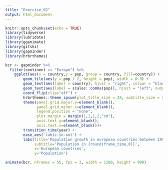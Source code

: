 ```yaml
---
title: "Exercise_02"
output: html_document
---
```


```r
knitr::opts_chunk$set(echo = TRUE)
library(tidyverse)
library(lubridate)
library(gganimate)
library(gifski)
library(gapminder)
library(hrbrthemes)
```


```r
bcr <- gapminder %>% 
  filter(continent == "Europe") %>% 
    ggplot(aes(x = country,y = pop, group = country, fill=country)) +
        geom_tile(aes(y = pop / 2, height = pop), width = 0.9) +
        geom_text(aes(label = country), hjust = "right", colour = "black", fontface = "bold", nudge_y = -100000) +
        geom_text(aes(label = scales::comma(pop)), hjust = "left", nudge_y = 100000, colour = "black") +
        coord_flip(clip="off") +
        hrbrthemes::theme_ipsum(plot_title_size = 28, subtitle_size = 24, base_size = 20) +
        theme(panel.grid.major.y=element_blank(),
              panel.grid.minor.x=element_blank(),
              legend.position = "none",
              plot.margin = margin(1,1,1,2,"cm"),
              axis.text.y=element_blank(),
              axis.text.x=element_blank())+
        transition_time(year) +
        ease_aes('cubic-in-out') +
        labs(title='Population growth in european countries between 1952 and 2007',
             subtitle='Population in {round(frame_time,0)}',
             x='European countries',
             y='Population')

animate(bcr, nframes = 55, fps = 3, width = 1200, height = 900)

```
